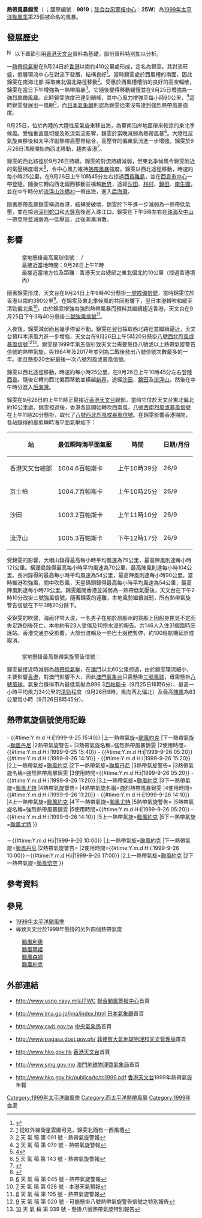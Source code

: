 {{NoteTA
|G1=TyphoonNew
|G2=Weather
|T=zh:熱帶風暴錦雯 (1999年); zh-cn:强热带风暴锦雯 (1999年); zh-hk:強烈熱帶風暴錦雯 (1999年);zh-tw:輕度颱風凱姆 (1999年);zh-mo:強烈熱帶風暴錦雯 (1999年);
|1=zh:熱帶風暴錦雯; zh-cn:强热带风暴锦雯;zh-hk:強烈熱帶風暴錦雯;zh-tw:輕度颱風凱姆;zh-mo:強烈熱帶風暴錦雯;
|2=zh:錦雯; zh-cn:锦雯;zh-hk:錦雯;zh-tw:凱姆;zh-mo:錦雯;
|3=zh:Tropical Storm Cam; zh-cn:Severe Tropical Storm Cam; zh-hk:Severe Tropical Storm Cam; zh-tw:Tropical Storm Cam; zh-mo:Severe Tropical Storm Cam
|skin=typhoon
}}
{{颱風基礎資訊
|颱風名稱              = 熱帶風暴錦雯
|外文名稱              = Tropical Storm Cam
|外文語言              = en
|十分鐘平均風速JMA      = 85|JMA=km/h
|十分鐘平均風速CWB      = 23|CWB=m/s
|十分鐘平均風速KMA      = 25|KMA=m/s
|十分鐘平均風速HKO      = 90|HKO=km/h
|二分鐘平均風速         = 25|NMC=m/s
|一分鐘平均風速         = 75|SSHS=km/h
|代表圖像              = Tropical Storm Cam 1999.jpg
|代表圖像名稱          = 熱帶風暴錦雯強度達巔峰時的衛星雲圖
|形成日期              = 1999年9月22日
|消散日期              = 1999年9月26日
|瞬間最大陣風           = 120
|最低氣壓              = 992
|財產損失              = 
|死傷人數              = 1死，23人受傷
|影響地區              = 中國大陸（華南）、香港、葡屬澳門
|備註                  = 
|颱風路徑圖            = Cam 1999 track.png
|風季年份              = 1999
|風季位置              = 太平洋
}}
'''熱帶風暴錦雯'''（{{lang-en|'''Tropical Storm Cam'''}} ；國際編號：'''9919'''；[[联合台风警报中心|联合台风警报中心]]：'''25W'''）為[[1999年太平洋颱風季|1999年太平洋颱風季]]第25個被命名的風暴。

== 發展歷史 ==
[[File:Nuvola_apps_important_yellow.svg|17px]] 以下章節引用[[香港天文台|香港天文台]]資料為基礎，部份資料特別加以分析。

{{NoteUTC+8}}

一[[熱帶低氣壓|熱帶低氣壓]]在9月24日於[[香港|香港]]以南約410公里處形成，定名為錦雯。其對流旺盛，低層環流中心在對流下發展，結構良好<ref>{{Cite web |url=http://www.nrlmry.navy.mil/tc-bin/tc_display.cgi?STATUS=inactive&ACTION=Latest_Photos&ACTIVES=None&MOSAIC_SCALE=20&PHOT=yes&ATCF_BASIN=wp&BASIN=WPAC&STORM_NAME=25W.CAM&CGI=SATPRODUCTS&AGE=Prev&ARCHIVE=all&SIZE=full&NAV=tc&YR=99&ATCF_YR=1999&YEAR=1999&ATCF_FILE=%2FSATPRODUCTS%2Fkauai_data%2Fwww%2Fatcf_web%2Fpublic_html%2Fimage_archives%2F1999%2Fwp251999.99092618.gif&MO=SEP&CURRENT=19990924.0031.gms-5.vis.x.NONAME.25W.jpg&CURRENT_ATCF=wp251999.99092618.gif&ATCF_NAME=wp251999&ATCF_DIR=%2FSATPRODUCTS%2Fkauai_data%2Fwww%2Fatcf_web%2Fpublic_html%2Fimage_archives%2F1999&STYLE=frames&USE_THIS_DIR=%2FSATPRODUCTS%2FTC%2Ftc99%2FWPAC%2F25W.CAM%2FCloudSat&PRODUCT=vis&DIR=%2FSATPRODUCTS%2FTC%2Ftc99%2FWPAC%2F25W.CAM%2Fvis%2Fgeo%2F1km&TYPE=vis&PROD=vis&SUB_PROD=geo&SUB_SUB_PROD=1km |title=存档副本 |access-date=2022-01-13 |archive-date=2020-02-06 |archive-url=https://web.archive.org/web/20200206193438/https://www.nrlmry.navy.mil/tc-bin/tc_display.cgi?STATUS=inactive&ACTION=Latest_Photos&ACTIVES=None&MOSAIC_SCALE=20&PHOT=yes&ATCF_BASIN=wp&BASIN=WPAC&STORM_NAME=25W.CAM&CGI=SATPRODUCTS&AGE=Prev&ARCHIVE=all&SIZE=full&NAV=tc&YR=99&ATCF_YR=1999&YEAR=1999&ATCF_FILE=%2FSATPRODUCTS%2Fkauai_data%2Fwww%2Fatcf_web%2Fpublic_html%2Fimage_archives%2F1999%2Fwp251999.99092618.gif&MO=SEP&CURRENT=19990924.0031.gms-5.vis.x.NONAME.25W.jpg&CURRENT_ATCF=wp251999.99092618.gif&ATCF_NAME=wp251999&ATCF_DIR=%2FSATPRODUCTS%2Fkauai_data%2Fwww%2Fatcf_web%2Fpublic_html%2Fimage_archives%2F1999&STYLE=frames&USE_THIS_DIR=%2FSATPRODUCTS%2FTC%2Ftc99%2FWPAC%2F25W.CAM%2FCloudSat&PRODUCT=vis&DIR=%2FSATPRODUCTS%2FTC%2Ftc99%2FWPAC%2F25W.CAM%2Fvis%2Fgeo%2F1km&TYPE=vis&PROD=vis&SUB_PROD=geo&SUB_SUB_PROD=1km |dead-url=no }}</ref>。當時錦雯處於西風槽的南面，因此錦雯在南海北部
採取東北偏北路徑移動<ref>[http://hkswcdb.greatnow.com/hkswcdb/1999/camsatelite.gif] {{Wayback|url=http://hkswcdb.greatnow.com/hkswcdb/1999/camsatelite.gif |date=20140808054357 }} 從紅外線衛星雲圖可見，錦雯北面有一西風槽</ref>。受惠於西風槽槽前的良好的高空輻散，錦雯在當日下午增強為一熱帶風暴<ref>[http://www.info.gov.hk/gia/wr/199909/24/0924278.htm] {{Wayback|url=http://www.info.gov.hk/gia/wr/199909/24/0924278.htm |date=20200923212427 }} 天 氣 稿 第 091 號 - 熱帶氣旋警報</ref>。它隨後變得移動緩慢並在9月25日增強為一[[強烈熱帶風暴|強烈熱帶風暴]]。此時錦雯強度已達到顛峰，其中心風力增強至每小時90公里，<ref>[http://www.info.gov.hk/gia/wr/199909/25/0925108.htm] {{Wayback|url=http://www.info.gov.hk/gia/wr/199909/25/0925108.htm |date=20191026174545 }} 天 氣 稿 第 079 號 - 熱帶氣旋警報</ref>這時錦雯發展出一風眼<ref>[http://www.nrlmry.navy.mil/htdocs_dyn_apache/tc_pages/thumbnails/thumbs/tc99/WPAC/25W.CAM/vis/geo/1km/thumb/19990925.0631.gms-5.vis.x.CAM.25W.jpg]</ref>，而[[日本氣象廳|日本氣象廳]]則認為錦雯從來沒有達到強烈熱帶風暴強度。

9月25日，位於內陸的大陸性反氣旋東移出海，為華南沿岸地區帶來較涼的東北季候風。受強垂直風切變及乾涼氣流影響，錦雯於當晚減弱為熱帶風暴<ref>[http://www.info.gov.hk/gia/wr/199909/25/0925218.htm] {{Wayback|url=http://www.info.gov.hk/gia/wr/199909/25/0925218.htm |date=20191106203727 }} 天 氣 稿 第 143 號 - 熱帶氣旋警報</ref>。大陸性反氣旋東移後和太平洋副熱帶高壓脊結合，高壓脊的偏東氣流進一步增強，錦雯於9月26日清晨開始向西北移動，趨向香港<ref>{{Cite web |url=http://www.info.gov.hk/gia/wr/199909/26/0926029.htm |title=存档副本 |access-date=2010-08-12 |archive-date=2019-10-22 |archive-url=https://web.archive.org/web/20191022154809/https://www.info.gov.hk/gia/wr/199909/26/0926029.htm |dead-url=no }}</ref>。

錦雯的西北路徑於9月26日持續。錦雯的對流持續減弱，但東北季候風令錦雯附近的氣壓梯度增大<ref>{{Cite web |url=http://hkswcdb.greatnow.com/hkswcdb/1999/camsmap.gif |title=存档副本 |access-date=2010-08-12 |archive-date=2016-03-04 |archive-url=https://web.archive.org/web/20160304133733/http://hkswcdb.greatnow.com/hkswcdb/1999/camsmap.gif |dead-url=no }}</ref>，令中心風力維持[[熱帶風暴|熱帶風暴]]強度。錦雯以西北途徑移動，時速約每小時25公里，在9月26日上午10時45分左右掠過[[西貢離島|西貢離島]]，並在[[西貢市中心|西貢市中心]]一帶登陸。隨後它轉向西北偏西移動並橫越[[新界|新界]]，途經[[沙田_(香港)|沙田]]、[[林村|林村]]、[[錦田|錦田]]、[[南生圍|南生圍]]，並在中午時分於[[流浮山|流浮山]][[沙橋村|沙橋村]]一帶出海，進入[[后海灣|后海灣]]。

隨著熱帶風暴錦雯橫過香港，結構受破壞，錦雯於下午進一步減弱為一熱帶低氣壓，並在掠過[[深圳|深圳]][[蛇口|蛇口]]和[[大鏟島|大鏟島]]後進入珠江口。錦雯在下午5時左右在[[珠海|珠海]]及[[中山市|中山]]一帶登陸並減弱為一低壓區，此後漸漸消散。

== 影響 ==
{{NoteUTC+8}}

==={{HKG}}===
{{HKTY Wind|hour|長洲=54|赤鱲角=45|西貢=45|流浮山=61|啟德=45|青衣=31|打鼓嶺=34|Remark=此圖假設錦雯襲港時，天文台已引入8個指定自動氣象站作指標。}}
:當地懸掛最高風球信號：{{HKTY|8NW}} / {{HKTY|8SW}}
:最接近當地時間：9月26日上午11時
:最接近當地方位及距離：香港天文台總部之東北偏北約10公里（掠過香港境內）
隨著錦雯形成，天文台在9月24日上午9時40分懸掛[[一號戒備信號|一號戒備信號]]，當時錦雯位於香港以南約390公里<ref>[http://www.info.gov.hk/gia/wr/199909/24/0924082.htm] {{Wayback|url=http://www.info.gov.hk/gia/wr/199909/24/0924082.htm |date=20191111111358 }} 天 氣 稿 第 045 號 - 熱帶氣旋警報</ref>。在錦雯及東北季候風的共同影響下，翌日本港轉吹和緩至清勁偏北風<ref>[http://www.info.gov.hk/gia/wr/199909/25/0925037.htm] {{Wayback|url=http://www.info.gov.hk/gia/wr/199909/25/0925037.htm |date=20191114112906 }} 天 氣 稿 第 028 號 - 本港天氣預報</ref>。由於錦雯增強為強烈熱帶風暴而預料其繼續趨近香港，天文台在9月25日下午3時40分懸掛[[三號強風信號|三號強風信號]]<ref>[http://www.info.gov.hk/gia/wr/199909/25/0925154.htm] {{Wayback|url=http://www.info.gov.hk/gia/wr/199909/25/0925154.htm |date=20191106212849 }} 天 氣 稿 第 105 號 - 熱帶氣旋警報</ref>。

入夜後，錦雯減弱而且幾乎停留不動。錦雯在翌日採取西北路徑並繼續逼近，天文台預料本港風力進一步增強，天文台在9月26日上午5時20分懸掛[[八號烈風或暴風信號|八號西北烈風或暴風信號]]<ref>[http://www.info.gov.hk/gia/wr/199909/26/0926024.htm] {{Wayback|url=http://www.info.gov.hk/gia/wr/199909/26/0926024.htm |date=20191110124932 }} 
天 氣 稿 第 020 號 - 可能懸掛八號熱帶氣旋警告信號之特別報告</ref><ref>[http://www.info.gov.hk/gia/wr/199909/26/0926055.htm] {{Wayback|url=http://www.info.gov.hk/gia/wr/199909/26/0926055.htm |date=20191101220905 }} 天 氣 稿 第 039 號 - 懸掛八號熱帶氣旋特別報告</ref>。錦雯是1999年第五個引致天文台需要懸掛八號或以上熱帶氣旋警告信號的熱帶氣旋，與1964年及2017年並列為二戰後發出八號信號次數最多的一年。而且懸掛20世紀最後一次八號烈風或暴風信號。

錦雯以西北途徑移動，時速約每小時25公里，在9月26日上午10時45分左右登陸[[西貢區|西貢]]。隨後它轉向西北偏西移動並橫越[[新界|新界]]，途經[[沙田_(香港)|沙田]]、[[錦田|錦田]]及[[流浮山|流浮山]]，然後在中午時分進入[[后海灣|后海灣]]。

錦雯在9月26日約上午11時正最接近[[香港天文台|香港天文台]]總部，當時它位於天文台東北偏北約10公里處。錦雯掠過後，香港各區開始轉吹西南風。[[八號烈風或暴風信號|八號西南烈風或暴風信號]]在上午11時20分懸掛，取代了[[八號烈風或暴風信號|八號西北烈風或暴風信號]]。在錦雯影響香港期間，各站錄得的最低瞬時海平面氣壓如下：

{| class="wikitable"
|-
! 站 !! 最低瞬時海平面氣壓 !! 時間 !! 日期/月份
|-
| 香港天文台總部
| 1004.6百帕斯卡
| 上午10時39分
| 26/9
|-
| 京士柏
| 1004.7百帕斯卡
| 上午10時25分
| 26/9
|-
| 沙田
| 1003.2百帕斯卡
| 上午11時10分
| 26/9
|-
| 流浮山
| 1005.3百帕斯卡
| 下午12時17分
| 26/9
|}

受錦雯的影響，大帽山錄得最高每小時平均風速為79公里，最高陣風則達每小時121公里。橫瀾島錄得最高每小時平均風速為70公里，最高陣風則達每小時104公里。長洲錄得的最高每小時平均風速為54公里，最高陣風則達每小時90公里。當時維港吹強風，間中吹烈風，天星碼頭錄得最高每小時平均風速為54公里，最高陣風則達每小時79公里。錦雯離開香港並減弱為一熱帶低氣壓後，天文台在下午2時10分改掛三號強風信號。隨著錦雯的遠離，本地風勢繼續減弱，所有熱帶氣旋警告信號在下午3時20分除下。

受錦雯的吹襲，海面非常大浪，一名男子在舶於昂船州的貨船上因船身搖晃不定而失足跌倒後死亡。本地約有23人受傷及10宗水浸的報告。共146人入住31個臨時庇護站。香港交通亦受影響，大部份渡輪及一些巴士服務暫停，約100班航機延誤或取消。

==={{MAC-1976}}===
:當地懸掛最高熱帶氣旋警告信號：{{MOTY|3}}

錦雯最接近時減弱為[[熱帶低氣壓|熱帶低氣壓]]，在[[澳門|澳門]]以北60公里掠過，由於錦雯環流細小，主要影響[[香港|香港]]，對澳門影響不大，因此[[澳門氣象台|澳門氣象台]]只需懸掛[[三號風球_(澳門)|三號風球]]，毋需懸掛[[八號風球_(澳門)|八號風球]]。氣象台錄得市內最低氣壓為996.3[[百帕斯卡|百帕斯卡]]（9月25日16時6分）、最高一小時平均風力34公里的[[蒲福風級|清勁]]程度（9月26日9時，風向西北偏北）及最高[[陣風|陣風]]為63公里每小時（9月26日8時45分）。

==熱帶氣旋信號使用記錄==
==={{HKG}}===
{{熱帶氣旋警告使用記錄
|氣象台={{flagicon|Hong Kong}}[[香港天文台|香港天文台]]
|警告系統=[[香港熱帶氣旋警告信號|熱帶氣旋警告信號]]
|熱帶氣旋警告={{HKTY|1}}
|熱帶氣旋名稱=強烈熱帶風暴錦雯
|使用時間={{#time:Y.m.d H:i|1999-9-24 09:40}} - {{#time:Y.m.d H:i|1999-9-25 15:40}}
|上一熱帶氣旋=[[颱風約克|颱風約克]]
|下一熱帶氣旋=[[颱風丹尼|颱風丹尼]]
|2熱帶氣旋警告={{HKTY|3}}
|2熱帶氣旋名稱=強烈熱帶風暴錦雯
|2使用時間={{#time:Y.m.d H:i|1999-9-25 15:40}} - {{#time:Y.m.d H:i|1999-9-26 05:20}}<br>{{#time:Y.m.d H:i|1999-9-26 14:10}} - {{#time:Y.m.d H:i|1999-9-26 15:20}}
|2上一熱帶氣旋=[[颱風約克|颱風約克]]
|2下一熱帶氣旋=[[颱風丹尼|颱風丹尼]]
|3熱帶氣旋警告={{HKTY|8NW}}
|3熱帶氣旋名稱=強烈熱帶風暴錦雯
|3使用時間={{#time:Y.m.d H:i|1999-9-26 05:20}} -  {{#time:Y.m.d H:i|1999-9-26 11:20}}
|3上一熱帶氣旋=[[颱風約克|颱風約克]]
|3下一熱帶氣旋=[[颱風尤特_(2001年)|颱風尤特]]
|4熱帶氣旋警告={{HKTY|8SW}}
|4熱帶氣旋名稱=強烈熱帶風暴錦雯
|4使用時間={{#time:Y.m.d H:i|1999-9-26 11:20}} - {{#time:Y.m.d H:i|1999-9-26 14:10}}
|4上一熱帶氣旋=[[颱風約克|颱風約克]]
|4下一熱帶氣旋=[[颱風尤特_(2001年)|颱風尤特]]
|5熱帶氣旋警告={{HKTY|8}}
|5熱帶氣旋名稱=強烈熱帶風暴錦雯
|5使用時間={{#time:Y.m.d H:i|1999-9-26 05:20}} - {{#time:Y.m.d H:i|1999-9-26 14:10}}
|5上一熱帶氣旋=[[颱風約克|颱風約克]]
|5下一熱帶氣旋=[[颱風尤特_(2001年)|颱風尤特]]
}}

==={{MAC-1976}}===
{{熱帶氣旋警告使用紀錄
|氣象台=[[地球物理暨氣象台|地球物理暨氣象台]]
|警告系統=[[熱帶氣旋信號|熱帶氣旋信號]]
|熱帶氣旋警告={{MOTY|1}}
|使用時間={{#time:Y.m.d H:i|1999-9-24 12:00}}－{{#time:Y.m.d H:i|1999-9-26 10:00}}
|上一熱帶氣旋=[[颱風約克|颱風約克]]
|下一熱帶氣旋=[[颱風丹尼|颱風丹尼]]
|2熱帶氣旋警告={{MOTY|3}}
|2使用時間={{#time:Y.m.d H:i|1999-9-26 10:00}}－{{#time:Y.m.d H:i|1999-9-26 17:00}}
|2上一熱帶氣旋=[[颱風約克|颱風約克]]
|2下一熱帶氣旋=[[颱風悟空_(2000年)|颱風悟空]]
}}

== 參考資料 ==
{{reflist|2}}

== 參見 ==
* [[1999年太平洋颱風季|1999年太平洋颱風季]]
* 導致天文台於1999年懸掛{{HKTY|8}}的另外四個熱帶氣旋
:[[颱風利奧|颱風利奧]]
:[[颱風瑪姬|颱風瑪姬]]
:[[颱風森姆|颱風森姆]]
:[[颱風約克|颱風約克]]

==外部連結==
*{{en}}http://www.usno.navy.mil/JTWC {{Wayback|url=http://www.usno.navy.mil/JTWC |date=20100301105349 }}  [[聯合颱風警報中心|聯合颱風警報中心]]首頁
*{{ja}}http://www.jma.go.jp/jma/index.html {{Wayback|url=http://www.jma.go.jp/jma/index.html |date=20110320125420 }} [[日本氣象廳|日本氣象廳]]首頁
*{{zh-tw}}http://www.cwb.gov.tw {{Wayback|url=http://www.cwb.gov.tw/ |date=20181025071210 }} [[中央氣象局|中央氣象局]]首頁
*{{en}}http://www.pagasa.dost.gov.ph/ {{Wayback|url=http://www.pagasa.dost.gov.ph/ |date=20081216234000 }} [[菲律賓大氣地球物理和天文管理局|菲律賓大氣地球物理和天文管理局]]首頁
*{{zh-hk}}http://www.hko.gov.hk {{Wayback|url=http://www.hko.gov.hk/ |date=20110224003313 }} [[香港天文台|香港天文台]]首頁
*{{zh-hk}}http://www.smg.gov.mo {{Wayback|url=http://www.smg.gov.mo/ |date=20140517030343 }} [[澳門地球物理暨氣象局|澳門地球物理暨氣象局]]首頁
*{{zh-hk}}http://www.hko.gov.hk/publica/tc/tc1999.pdf {{Wayback|url=http://www.hko.gov.hk/publica/tc/tc1999.pdf |date=20191023013421 }} [[香港天文台|香港天文台]]1999年熱帶氣旋年報

{{1999 Pacific typhoon season buttons}}
{{香港颱風}}

[[Category:1999年太平洋颱風季|Category:1999年太平洋颱風季]]
[[Category:西太平洋熱帶風暴|Category:西太平洋熱帶風暴]]
[[Category:1999年香港|Category:1999年香港]]